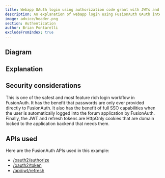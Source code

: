 ```yaml
---
title: Webapp OAuth login using authorization code grant with JWTs and refresh tokens
description: An explanation of webapp login using FusionAuth OAuth interface with the authorization code grant with JWTs and refresh tokens in cookies
image: advice/header.png
section: Authentication
author: Brian Pontarelli
excludeFromIndex: true
---
```


<Intro/>

## Diagram

<Legend/>

<Diagram/>

## Explanation

<OrderedList>
  <Step1/>
  <Step2/>
  <Step3/>
  <Step4/>
  <Step5/>
  <Step6/>
  <Step7/>
  <Step8/>
  <Step9/>
  <Step10/>
</OrderedList>

## Security considerations

This is one of the safest and most feature rich login workflow in FusionAuth. It has the benefit that passwords are only ever provided directly to FusionAuth. It also has the benefit of full SSO capabilities when the user is automatically logged into the forum application by FusionAuth. Finally, the JWT and refresh tokens are HttpOnly cookies that are domain locked to the application backend that needs them.

## APIs used

Here are the FusionAuth APIs used in this example:

* [/oauth2/authorize](/docs/v1/tech/oauth/endpoints#authorize)
* [/oauth2/token](/docs/v1/tech/oauth/endpoints#refresh-token-grant-request)
* [/api/jwt/refresh](/docs/v1/tech/apis/jwt#refresh-a-jwt)
